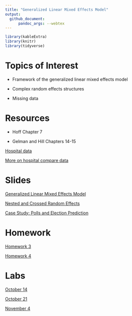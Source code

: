 ```yaml
---
title: "Generalized Linear Mixed Effects Model"
output: 
  github_document:
      pandoc_args: --webtex
---
```


```r
library(kableExtra)
library(knitr)
library(tidyverse)
```


# Topics of Interest

- Framework of the generalized linear mixed effects model

- Complex random effects structures

- Missing data

# Resources

- Hoff Chapter 7

- Gelman and Hill Chapters 14-15


[Hospital data](https://github.com/donnemartin/hospital-quality)

[More on hospital compare data](https://rpubs.com/D_Cypher/BestHospitals)

# Slides


[Generalized Linear Mixed Effects Model](decks/glmm_01_deck.html)

[Nested and Crossed Random Effects](decks/glmm_02_deck.html)

[Case Study: Polls and Election Prediction](decks/glmm_03_deck.html)

<!--- 


[Missing Data - notes 14 and rethinking 14]

[gelman poisson police stops chapter 15]

[ordinal/multinomial missing data notes 13]



--->



# Homework

[Homework 3](homework/hw3.html)

[Homework 4](homework/hw4.html)

# Labs

[October 14](labs/lab3.html)

[October 21](labs/lab4.html)

[November 4](labs/lab5.html)



